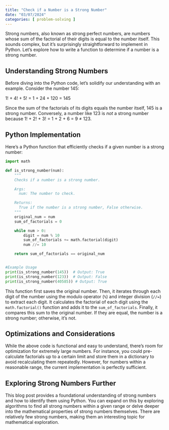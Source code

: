 ```yaml
---
title: "Check if a Number is a Strong Number"
date: "03/07/2024"
categories: [ problem-solving ]
---
```


Strong numbers, also known as strong perfect numbers, are numbers whose sum of the factorial of their digits is equal to the number itself.  This sounds complex, but it's surprisingly straightforward to implement in Python. Let's explore how to write a function to determine if a number is a strong number.


## Understanding Strong Numbers

Before diving into the Python code, let's solidify our understanding with an example. Consider the number 145:

1! + 4! + 5! = 1 + 24 + 120 = 145

Since the sum of the factorials of its digits equals the number itself, 145 is a strong number.  Conversely, a number like 123 is *not* a strong number because 1! + 2! + 3! = 1 + 2 + 6 = 9 ≠ 123.


## Python Implementation

Here's a Python function that efficiently checks if a given number is a strong number:

```python
import math

def is_strong_number(num):
    """
    Checks if a number is a strong number.

    Args:
      num: The number to check.

    Returns:
      True if the number is a strong number, False otherwise.
    """
    original_num = num
    sum_of_factorials = 0

    while num > 0:
        digit = num % 10
        sum_of_factorials += math.factorial(digit)
        num //= 10

    return sum_of_factorials == original_num


#Example Usage
print(is_strong_number(145))  # Output: True
print(is_strong_number(123))  # Output: False
print(is_strong_number(40585)) # Output: True

```

This function first saves the original number. Then, it iterates through each digit of the number using the modulo operator (`%`) and integer division (`//=`) to extract each digit.  It calculates the factorial of each digit using the `math.factorial()` function and adds it to the `sum_of_factorials`. Finally, it compares this sum to the original number.  If they are equal, the number is a strong number; otherwise, it's not.



## Optimizations and Considerations

While the above code is functional and easy to understand,  there's room for optimization for extremely large numbers. For instance, you could pre-calculate factorials up to a certain limit and store them in a dictionary to avoid recalculating them repeatedly.  However, for numbers within a reasonable range, the current implementation is perfectly sufficient.


##  Exploring Strong Numbers Further

This blog post provides a foundational understanding of strong numbers and how to identify them using Python. You can expand on this by exploring algorithms to find all strong numbers within a given range or delve deeper into the mathematical properties of strong numbers themselves.  There are relatively few strong numbers, making them an interesting topic for mathematical exploration.

